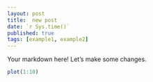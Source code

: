 ```yaml
---
layout: post
title:  new post
date: `r Sys.time()`
published: true
tags: [example1, example2]
---
```


Your markdown here! Let's make some changes.

```r
plot(1:10)
```
